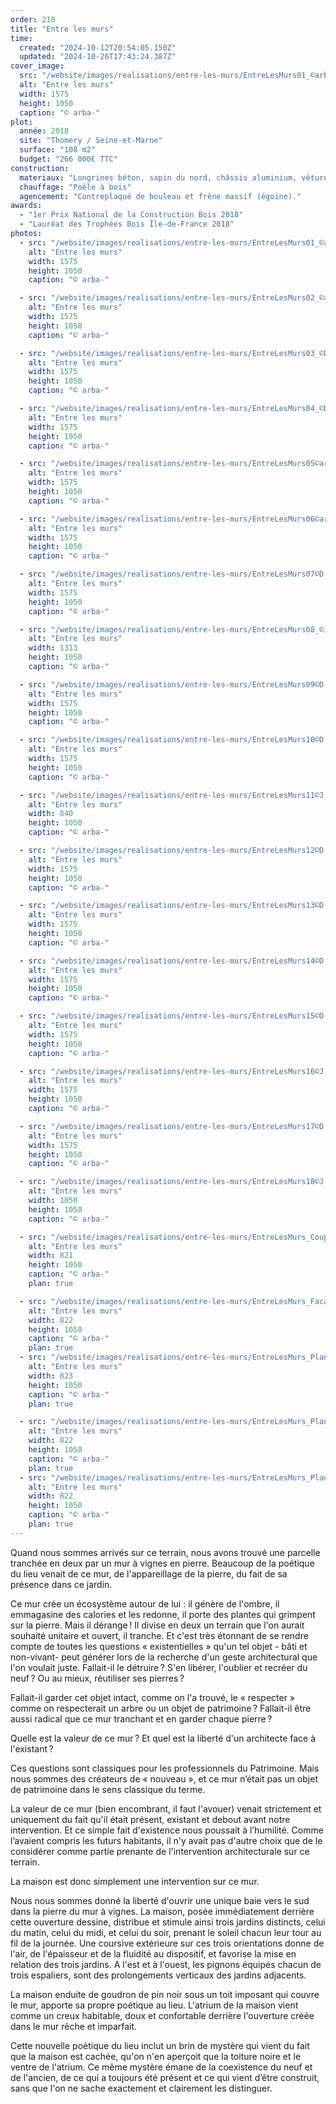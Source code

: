 ```yaml
---
order: 210
title: "Entre les murs"
time:
  created: "2024-10-12T20:54:05.150Z"
  updated: "2024-10-26T17:43:24.387Z"
cover_image:
  src: "/website/images/realisations/entre-les-murs/EntreLesMurs01_©arba.jpg"
  alt: "Entre les murs"
  width: 1575
  height: 1050
  caption: "© arba-"
plot:
  année: 2018
  site: "Thomery / Seine-et-Marne"
  surface: "108 m2"
  budget: "266 000€ TTC"
construction:
  materiaux: "Longrines béton, sapin du nord, châssis aluminium, vêture CP et goudron de pin, dalles MFP"
  chauffage: "Poêle à bois"
  agencement: "Contreplaqué de bouleau et frêne massif (égoïne)."
awards:
  - "1er Prix National de la Construction Bois 2018"
  - "Lauréat des Trophées Bois Île-de-France 2018"
photos:
  - src: "/website/images/realisations/entre-les-murs/EntreLesMurs01_©arba.jpg"
    alt: "Entre les murs"
    width: 1575
    height: 1050
    caption: "© arba-"

  - src: "/website/images/realisations/entre-les-murs/EntreLesMurs02_©arba.jpg"
    alt: "Entre les murs"
    width: 1575
    height: 1050
    caption: "© arba-"

  - src: "/website/images/realisations/entre-les-murs/EntreLesMurs03_©D.Moulinet.jpg"
    alt: "Entre les murs"
    width: 1575
    height: 1050
    caption: "© arba-"

  - src: "/website/images/realisations/entre-les-murs/EntreLesMurs04_©D.Moulinet.jpg"
    alt: "Entre les murs"
    width: 1575
    height: 1050
    caption: "© arba-"

  - src: "/website/images/realisations/entre-les-murs/EntreLesMurs05©arba.jpg"
    alt: "Entre les murs"
    width: 1575
    height: 1050
    caption: "© arba-"

  - src: "/website/images/realisations/entre-les-murs/EntreLesMurs06©arba.jpg"
    alt: "Entre les murs"
    width: 1575
    height: 1050
    caption: "© arba-"

  - src: "/website/images/realisations/entre-les-murs/EntreLesMurs07©D.Moulinet.jpg"
    alt: "Entre les murs"
    width: 1575
    height: 1050
    caption: "© arba-"

  - src: "/website/images/realisations/entre-les-murs/EntreLesMurs08_©J.Leon.jpg"
    alt: "Entre les murs"
    width: 1313
    height: 1050
    caption: "© arba-"

  - src: "/website/images/realisations/entre-les-murs/EntreLesMurs09©D.Moulinet.jpg"
    alt: "Entre les murs"
    width: 1575
    height: 1050
    caption: "© arba-"

  - src: "/website/images/realisations/entre-les-murs/EntreLesMurs10©D.Moulinet.jpg"
    alt: "Entre les murs"
    width: 1575
    height: 1050
    caption: "© arba-"

  - src: "/website/images/realisations/entre-les-murs/EntreLesMurs11©J.Leon.jpg"
    alt: "Entre les murs"
    width: 840
    height: 1050
    caption: "© arba-"

  - src: "/website/images/realisations/entre-les-murs/EntreLesMurs12©D.Moulinet.jpg"
    alt: "Entre les murs"
    width: 1575
    height: 1050
    caption: "© arba-"

  - src: "/website/images/realisations/entre-les-murs/EntreLesMurs13©D.Moulinet.jpg"
    alt: "Entre les murs"
    width: 1575
    height: 1050
    caption: "© arba-"

  - src: "/website/images/realisations/entre-les-murs/EntreLesMurs14©D.Moulinet.jpg"
    alt: "Entre les murs"
    width: 1575
    height: 1050
    caption: "© arba-"

  - src: "/website/images/realisations/entre-les-murs/EntreLesMurs15©D.Moulinet.jpg"
    alt: "Entre les murs"
    width: 1575
    height: 1050
    caption: "© arba-"

  - src: "/website/images/realisations/entre-les-murs/EntreLesMurs16©J.Leon.jpg"
    alt: "Entre les murs"
    width: 1575
    height: 1050
    caption: "© arba-"

  - src: "/website/images/realisations/entre-les-murs/EntreLesMurs17©D.Moulinet.jpg"
    alt: "Entre les murs"
    width: 1575
    height: 1050
    caption: "© arba-"

  - src: "/website/images/realisations/entre-les-murs/EntreLesMurs18©J.Leon.jpg"
    alt: "Entre les murs"
    width: 1050
    height: 1050
    caption: "© arba-"

  - src: "/website/images/realisations/entre-les-murs/EntreLesMurs_CoupeNordSud'.png"
    alt: "Entre les murs"
    width: 821
    height: 1050
    caption: "© arba-"
    plan: true

  - src: "/website/images/realisations/entre-les-murs/EntreLesMurs_FacadeSud.png"
    alt: "Entre les murs"
    width: 822
    height: 1050
    caption: "© arba-"
    plan: true
  - src: "/website/images/realisations/entre-les-murs/EntreLesMurs_Plan00.png"
    alt: "Entre les murs"
    width: 823
    height: 1050
    caption: "© arba-"
    plan: true

  - src: "/website/images/realisations/entre-les-murs/EntreLesMurs_Plan01.png"
    alt: "Entre les murs"
    width: 822
    height: 1050
    caption: "© arba-"
    plan: true
  - src: "/website/images/realisations/entre-les-murs/EntreLesMurs_Plan02.png"
    alt: "Entre les murs"
    width: 822
    height: 1050
    caption: "© arba-"
    plan: true
---
```


Quand nous sommes arrivés sur ce terrain, nous avons trouvé une parcelle tranchée en deux par un mur à vignes en pierre. Beaucoup de la poétique du lieu venait de ce mur, de l'appareillage de la pierre, du fait de sa présence dans ce jardin.

Ce mur crée un écosystème autour de lui : il génère de l'ombre, il emmagasine des calories et les redonne, il porte des plantes qui grimpent sur la pierre. Mais il dérange ! Il divise en deux un terrain que l'on aurait souhaité unitaire et ouvert, il tranche. Et c'est très étonnant de se rendre compte de toutes les questions « existentielles » qu'un tel objet - bâti et non-vivant- peut générer lors de la recherche d'un geste architectural que l'on voulait juste. Fallait-il le détruire ? S'en libérer, l'oublier et recréer du neuf ? Ou au mieux, réutiliser ses pierres ?

Fallait-il garder cet objet intact, comme on l'a trouvé, le « respecter » comme on respecterait un arbre ou un objet de patrimoine ? Fallait-il être aussi radical que ce mur tranchant et en garder chaque pierre ?

Quelle est la valeur de ce mur ? Et quel est la liberté d'un architecte face à l'existant ?

Ces questions sont classiques pour les professionnels du Patrimoine. Mais nous sommes des créateurs de « nouveau », et ce mur n’était pas un objet de patrimoine dans le sens classique du terme.

La valeur de ce mur (bien encombrant, il faut l'avouer) venait strictement et uniquement du fait qu'il était présent, existant et debout avant notre intervention. Et ce simple fait d'existence nous poussait à l’humilité. Comme l’avaient compris les futurs habitants, il n'y avait pas d'autre choix que de le considérer comme partie prenante de l'intervention architecturale sur ce terrain.

La maison est donc simplement une intervention sur ce mur.

Nous nous sommes donné la liberté d'ouvrir une unique baie vers le sud dans la pierre du mur à vignes. La maison, posée immédiatement derrière cette ouverture dessine, distribue et stimule ainsi trois jardins distincts, celui du matin, celui du midi, et celui du soir, prenant le soleil chacun leur tour au fil de la journée. Une coursive extérieure sur ces trois orientations donne de l'air, de l'épaisseur et de la fluidité au dispositif, et favorise la mise en relation des trois jardins. A l'est et à l'ouest, les pignons équipés chacun de trois espaliers, sont des prolongements verticaux des jardins adjacents.

La maison enduite de goudron de pin noir sous un toit imposant qui couvre le mur, apporte sa propre poétique au lieu. L'atrium de la maison vient comme un creux habitable, doux et confortable derrière l'ouverture créée dans le mur rêche et imparfait.

Cette nouvelle poétique du lieu inclut un brin de mystère qui vient du fait que la maison est cachée, qu'on n'en aperçoit que la toiture noire et le ventre de l'atrium. Ce même mystère émane de la coexistence du neuf et de l'ancien, de ce qui a toujours été présent et ce qui vient d’être construit, sans que l'on ne sache exactement et clairement les distinguer.
